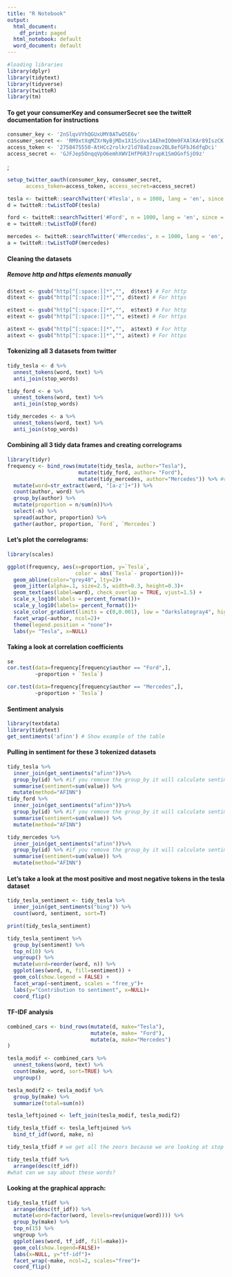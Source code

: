 ```yaml
---
title: "R Notebook"
output:
  html_document:
    df_print: paged
  html_notebook: default
  word_document: default
---
```



```r
#loading libraries
library(dplyr)
library(tidytext)
library(tidyverse)
library(twitteR)
library(tm)

```

#### To get your consumerKey and consumerSecret see the twitteR documentation for instructions

```r
consumer_key <- '2nSlqvVYhQGUxUMY8ATwOSE6v'
consumer_secret <- 'RM9xtXqMZXrNyBjMDx1X1ScUvx1AEhmIO0m9FXAlKAr89IszCK'
access_token <- '2758475550-AtHCc2rolkr2ld78aEzoav2BL8efGFbJ6dfqDci'
access_secret <- 'GJFJep5OnqqVpO6emhXWVIHfP6R37rupK1SmOGnfSjO9z'

```

;
```r

setup_twitter_oauth(consumer_key, consumer_secret,
      access_token=access_token, access_secret=access_secret)

tesla <- twitteR::searchTwitter('#Tesla', n = 1000, lang = 'en', since = '2015-06-01', retryOnRateLimit = 1e3)
d = twitteR::twListToDF(tesla)

ford <- twitteR::searchTwitter('#Ford', n = 1000, lang = 'en', since = '2015-06-01', retryOnRateLimit = 1e3)
e = twitteR::twListToDF(ford)

mercedes <- twitteR::searchTwitter('#Mercedes', n = 1000, lang = 'en', since = '2015-06-01', retryOnRateLimit = 1e3)
a = twitteR::twListToDF(mercedes)

```



#### Cleaning the datasets
##### Remove http and https elements manually

```r
d$text <- gsub("http[^[:space:]]*","",  d$text) # For http
d$text <- gsub("http[^[:space:]]*","", d$text) # For https

e$text <- gsub("http[^[:space:]]*","",  e$text) # For http
e$text <- gsub("http[^[:space:]]*","", e$text) # For https

a$text <- gsub("http[^[:space:]]*","",  a$text) # For http
a$text <- gsub("http[^[:space:]]*","", a$text) # For https


```

#### Tokenizing all 3 datasets from twitter

```r
tidy_tesla <- d %>%
  unnest_tokens(word, text) %>%
  anti_join(stop_words)

tidy_ford <- e %>%
  unnest_tokens(word, text) %>%
  anti_join(stop_words)

tidy_mercedes <- a %>%
  unnest_tokens(word, text) %>%
  anti_join(stop_words)

```


#### Combining all 3 tidy data frames and creating correlograms

```r

library(tidyr)
frequency <- bind_rows(mutate(tidy_tesla, author="Tesla"),
                       mutate(tidy_ford, author= "Ford"),
                       mutate(tidy_mercedes, author="Mercedes")) %>% #closing bind_rows
  mutate(word=str_extract(word, "[a-z']+")) %>%
  count(author, word) %>%
  group_by(author) %>%
  mutate(proportion = n/sum(n))%>%
  select(-n) %>%
  spread(author, proportion) %>%
  gather(author, proportion, `Ford`, `Mercedes`)

```

#### Let's plot the correlograms:
```r

library(scales)

ggplot(frequency, aes(x=proportion, y=`Tesla`, 
                      color = abs(`Tesla`- proportion)))+
  geom_abline(color="grey40", lty=2)+
  geom_jitter(alpha=.1, size=2.5, width=0.3, height=0.3)+
  geom_text(aes(label=word), check_overlap = TRUE, vjust=1.5) +
  scale_x_log10(labels = percent_format())+
  scale_y_log10(labels= percent_format())+
  scale_color_gradient(limits = c(0,0.001), low = "darkslategray4", high = "gray75")+
  facet_wrap(~author, ncol=2)+
  theme(legend.position = "none")+
  labs(y= "Tesla", x=NULL)

```
#### Taking a look at correlation coefficients

```r
se
cor.test(data=frequency[frequency$author == "Ford",],
         ~proportion + `Tesla`)

cor.test(data=frequency[frequency$author == "Mercedes",],
         ~proportion + `Tesla`)
```
#### Sentiment analysis 

```r
library(textdata)
library(tidytext)
get_sentiments('afinn') # Show example of the table

```
#### Pulling in sentiment for these 3 tokenized datasets

```r
tidy_tesla %>%
  inner_join(get_sentiments("afinn"))%>%
  group_by(id) %>% #if you remove the group_by it will calculate sentiment for all the data
  summarise(sentiment=sum(value)) %>%
  mutate(method="AFINN")
tidy_ford %>%
  inner_join(get_sentiments("afinn"))%>%
  group_by(id) %>% #if you remove the group_by it will calculate sentiment for all the data
  summarise(sentiment=sum(value)) %>%
  mutate(method="AFINN")

tidy_mercedes %>%
  inner_join(get_sentiments("afinn"))%>%
  group_by(id) %>% #if you remove the group_by it will calculate sentiment for all the data
  summarise(sentiment=sum(value)) %>%
  mutate(method="AFINN")

```
#### Let's take a look at the most positive and most negative tokens in the tesla dataset

```r

tidy_tesla_sentiment <- tidy_tesla %>%
  inner_join(get_sentiments("bing")) %>%
  count(word, sentiment, sort=T)

print(tidy_tesla_sentiment)

tidy_tesla_sentiment %>%
  group_by(sentiment) %>%
  top_n(10) %>%
  ungroup() %>%
  mutate(word=reorder(word, n)) %>%
  ggplot(aes(word, n, fill=sentiment)) +
  geom_col(show.legend = FALSE) +
  facet_wrap(~sentiment, scales = "free_y")+
  labs(y="Contribution to sentiment", x=NULL)+
  coord_flip()

```
#### TF-IDF analysis

```r
combined_cars <- bind_rows(mutate(d, make="Tesla"),
                           mutate(e, make= "Ford"),
                           mutate(a, make="Mercedes")
)

tesla_modif <- combined_cars %>%
  unnest_tokens(word, text) %>%
  count(make, word, sort=TRUE) %>%
  ungroup()

tesla_modif2 <- tesla_modif %>%
  group_by(make) %>%
  summarize(total=sum(n))

tesla_leftjoined <- left_join(tesla_modif, tesla_modif2)

```

```r
tidy_tesla_tfidf <- tesla_leftjoined %>%
  bind_tf_idf(word, make, n)

tidy_tesla_tfidf # we get all the zeors because we are looking at stop words ... too common

tidy_tesla_tfidf %>%
  arrange(desc(tf_idf))
#what can we say about these words?


```

#### Looking at the graphical apprach:

```r
tidy_tesla_tfidf %>%
  arrange(desc(tf_idf)) %>%
  mutate(word=factor(word, levels=rev(unique(word)))) %>%
  group_by(make) %>%
  top_n(15) %>%
  ungroup %>%
  ggplot(aes(word, tf_idf, fill=make))+
  geom_col(show.legend=FALSE)+
  labs(x=NULL, y="tf-idf")+
  facet_wrap(~make, ncol=2, scales="free")+
  coord_flip()

```























































